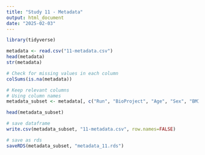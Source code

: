 ```yaml
---
title: "Study 11 - Metadata"
output: html_document
date: "2025-02-03"
---
```


```r
library(tidyverse)
```

```r
metadata <- read.csv("11-metadata.csv")
head(metadata)
str(metadata)
```
```r
# Check for missing values in each column
colSums(is.na(metadata))
```
```r
# Keep relevant columns
# Using column names
metadata_subset <- metadata[, c("Run", "BioProject", "Age", "Sex", "BMI", "Country", "Continent", "Ethnicity", "Study.Group")] 
```

```r
head(metadata_subset)
```

```r
# save dataframe
write.csv(metadata_subset, "11-metadata.csv", row.names=FALSE)

# save as rds
saveRDS(metadata_subset, "metadata_11.rds")
```

